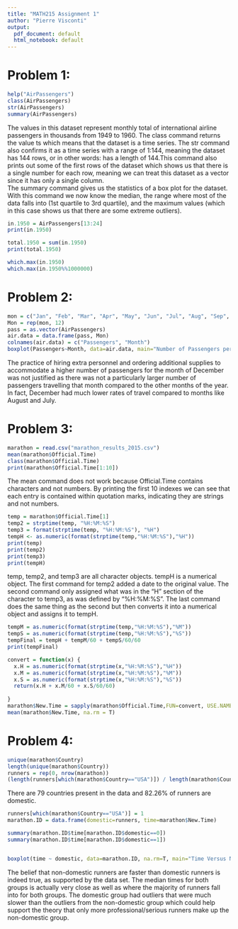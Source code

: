 ---
title: "MATH215 Assignment 1"
author: "Pierre Visconti"
output:
  pdf_document: default
  html_notebook: default
---

# Problem 1:
```{r}
help("AirPassengers")
class(AirPassengers)
str(AirPassengers)
summary(AirPassengers)
```
The values in this dataset represent monthly total of international airline passengers in thousands from 1949 to 1960.
The class command returns the value ts which means that the dataset is a time series. The str command also confirms it as a time series with a range of 1:144, meaning the dataset has 144 rows, or in other words: has a length of 144.This command also prints out some of the first rows of the dataset which shows us that there is a single number for each row, meaning we can treat this dataset as a vector since it has only a single column.  
The summary command gives us the statistics of a box plot for the dataset. With this command we now know the median, the range where most of the data falls into (1st quartile to 3rd quartile), and the maximum values (which in this case shows us that there are some extreme outliers). 

```{r}
in.1950 = AirPassengers[13:24]
print(in.1950)
```
```{r}
total.1950 = sum(in.1950)
print(total.1950)
```
```{r}
which.max(in.1950)
which.max(in.1950%%1000000)
```
# Problem 2:
```{r}
mon = c("Jan", "Feb", "Mar", "Apr", "May", "Jun", "Jul", "Aug", "Sep", "Oct", "Nov", "Dec")
Mon = rep(mon, 12)
pass = as.vector(AirPassengers)
air.data = data.frame(pass, Mon)
colnames(air.data) = c("Passengers", "Month")
boxplot(Passengers~Month, data=air.data, main="Number of Passengers per Month", col= c("pink", "green"), las=2)
```
The practice of hiring extra personnel and ordering additional supplies to accommodate a higher number of passengers for the month of December was not justified as there was not a particularly larger number of passengers travelling that month compared to the other months of the year. In fact, December had much lower rates of travel compared to months like August and July. 

# Problem 3:
```{r}
marathon = read.csv("marathon_results_2015.csv")
mean(marathon$Official.Time)
class(marathon$Official.Time)
print(marathon$Official.Time[1:10])
```
The mean command does not work because Official.Time contains characters and not numbers. By printing the first 10 indexes we can see that each entry is contained within quotation marks, indicating they are strings and not numbers. 
```{r}
temp = marathon$Official.Time[1]
temp2 = strptime(temp, "%H:%M:%S")
temp3 = format(strptime(temp, "%H:%M:%S"), "%H")
tempH <- as.numeric(format(strptime(temp,"%H:%M:%S"),"%H"))
print(temp)
print(temp2)
print(temp3)
print(tempH)
```
temp, temp2, and temp3 are all character objects. tempH is a numerical object. The first command for temp2 added a date to the original value. The second command only assigned what was in the "H" section of the character to temp3, as was defined by "%H:%M:%S". The last command does the same thing as the second but then converts it into a numerical object and assigns it to tempH. 
```{r}
tempM = as.numeric(format(strptime(temp,"%H:%M:%S"),"%M"))
tempS = as.numeric(format(strptime(temp,"%H:%M:%S"),"%S"))
tempFinal = tempH + tempM/60 + tempS/60/60
print(tempFinal)
```
```{r}
convert = function(x) {
  x.H = as.numeric(format(strptime(x,"%H:%M:%S"),"%H"))
  x.M = as.numeric(format(strptime(x,"%H:%M:%S"),"%M"))
  x.S = as.numeric(format(strptime(x,"%H:%M:%S"),"%S"))
  return(x.H + x.M/60 + x.S/60/60)
  
}
marathon$New.Time = sapply(marathon$Official.Time,FUN=convert, USE.NAMES=FALSE)
mean(marathon$New.Time, na.rm = T)
```

# Problem 4:
```{r}
unique(marathon$Country)
length(unique(marathon$Country))
runners = rep(0, nrow(marathon))
(length(runners[which(marathon$Country=="USA")]) / length(marathon$Country)) * 100

```
There are 79 countries present in the data and 82.26% of runners are domestic. 
```{r}
runners[which(marathon$Country=="USA")] = 1
marathon.ID = data.frame(domestic=runners, time=marathon$New.Time)

summary(marathon.ID$time[marathon.ID$domestic==0])
summary(marathon.ID$time[marathon.ID$domestic==1])


boxplot(time ~ domestic, data=marathon.ID, na.rm=T, main="Time Versus Non-Domestic and Domestic Runners", xlab="Domestic (0=False, 1=True)", ylab="Time", col=c("pink","lightgreen"))

```
The belief that non-domestic runners are faster than domestic runners is indeed true, as supported by the data set. The median times for both groups is actually very close as well as where the majority of runners fall into for both groups. The domestic group had outliers that were much slower than the outliers from the non-domestic group which could help support the theory that only more professional/serious runners make up the non-domestic group. 



